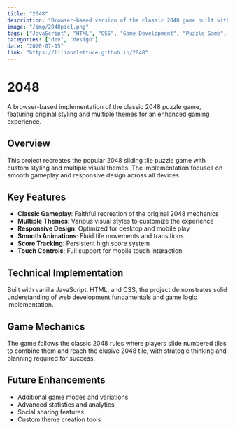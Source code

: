 ```yaml
---
title: "2048"
description: "Browser-based version of the classic 2048 game built with Javascript and HTML/CSS to include original styling and various themes."
image: "/img/2048pic1.png"
tags: ["JavaScript", "HTML", "CSS", "Game Development", "Puzzle Game", "Web Games", "Classic Games"]
categories: ["dev", "design"]
date: "2020-07-15"
link: "https://lilianzlettuce.github.io/2048"
---
```


# 2048

A browser-based implementation of the classic 2048 puzzle game, featuring original styling and multiple themes for an enhanced gaming experience.

## Overview

This project recreates the popular 2048 sliding tile puzzle game with custom styling and multiple visual themes. The implementation focuses on smooth gameplay and responsive design across all devices.

## Key Features

- **Classic Gameplay**: Faithful recreation of the original 2048 mechanics
- **Multiple Themes**: Various visual styles to customize the experience
- **Responsive Design**: Optimized for desktop and mobile play
- **Smooth Animations**: Fluid tile movements and transitions
- **Score Tracking**: Persistent high score system
- **Touch Controls**: Full support for mobile touch interaction

## Technical Implementation

Built with vanilla JavaScript, HTML, and CSS, the project demonstrates solid understanding of web development fundamentals and game logic implementation.

## Game Mechanics

The game follows the classic 2048 rules where players slide numbered tiles to combine them and reach the elusive 2048 tile, with strategic thinking and planning required for success.

## Future Enhancements

- Additional game modes and variations
- Advanced statistics and analytics
- Social sharing features
- Custom theme creation tools 